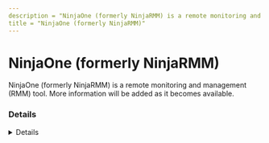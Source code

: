 ```yaml
---
description = "NinjaOne (formerly NinjaRMM) is a remote monitoring and management (RMM) tool. More information will be added as it becomes available."
title = "NinjaOne (formerly NinjaRMM)"
---
```




# NinjaOne (formerly NinjaRMM)

NinjaOne (formerly NinjaRMM) is a remote monitoring and management (RMM) tool. More information will be added as it becomes available.

### Details
<Details author={""}
         category={""}
         created={""}
         website={""}
         lastModified={""}
         privileges={""}
         free={ "" }
         verification={""}
/>

#### Installation Paths
<Card code={ ["*ProgramData\\NinjaRMMAgent\\*"] }/>





### Forensic Artifacts










